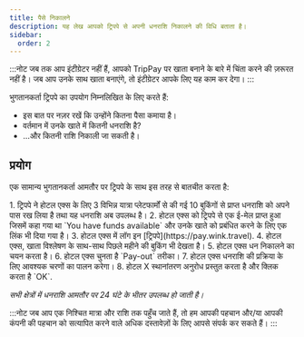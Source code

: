 ```yaml
---
title: पैसे निकालने
description: यह लेख आपको ट्रिपपे से अपनी धनराशि निकालने की विधि बताता है।
sidebar:
  order: 2
---
```


:::नोट
जब तक आप इंटीग्रेटर नहीं हैं, आपको TripPay पर खाता बनाने के बारे में चिंता करने की ज़रूरत नहीं है। जब आप उनके साथ खाता बनाएंगे, तो इंटीग्रेटर आपके लिए यह काम कर देगा।
:::

भुगतानकर्ता ट्रिपपे का उपयोग निम्नलिखित के लिए करते हैं:

* इस बात पर नज़र रखें कि उन्होंने कितना पैसा कमाया है।
* वर्तमान में उनके खाते में कितनी धनराशि है?
* ...और कितनी राशि निकाली जा सकती है।

## प्रयोग

एक सामान्य भुगतानकर्ता आमतौर पर ट्रिपपे के साथ इस तरह से बातचीत करता है:

<Steps>
  1. ट्रिपपे ने होटल एक्स के लिए 3 विभिन्न यात्रा प्लेटफार्मों से की गई 10 बुकिंगों से प्राप्त धनराशि को अपने पास रख लिया है तथा यह धनराशि अब उपलब्ध है।
  2. होटल एक्स को ट्रिपपे से एक ई-मेल प्राप्त हुआ जिसमें कहा गया था `You have funds available` और उनके खाते को प्रबंधित करने के लिए एक लिंक भी दिया गया है।
  3. होटल एक्स में लॉग इन [ट्रिपपे](https://pay.wink.travel).
  4. होटल एक्स, खाता विश्लेषण के साथ-साथ पिछले महीने की बुकिंग भी देखता है।
  5. होटल एक्स धन निकालने का चयन करता है।
  6. होटल एक्स चुनता है `Pay-out` तरीका।
  7. होटल एक्स धनराशि की प्रक्रिया के लिए आवश्यक चरणों का पालन करेगा।
  8. होटल X स्थानांतरण अनुरोध प्रस्तुत करता है और क्लिक करता है `OK`.
</Steps>


*सभी क्षेत्रों में धनराशि आमतौर पर 24 घंटे के भीतर उपलब्ध हो जाती है।*

:::नोट
जब आप एक निश्चित मात्रा और राशि तक पहुँच जाते हैं, तो हम आपकी पहचान और/या आपकी कंपनी की पहचान को सत्यापित करने वाले अधिक दस्तावेज़ों के लिए आपसे संपर्क कर सकते हैं।
:::


